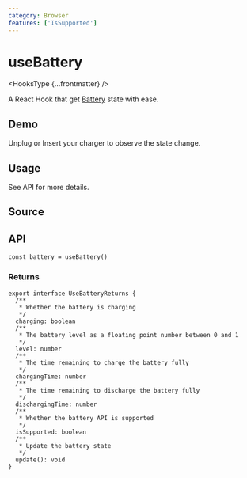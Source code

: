 ```yaml
---
category: Browser
features: ['IsSupported']
---
```


# useBattery


<HooksType {...frontmatter} />

A React Hook that get [Battery](https://developer.mozilla.org/zh-CN/docs/Web/API/Battery_Status_API) state with ease.

## Demo

Unplug or Insert your charger to observe the state change.


<App />

## Usage

See API for more details.

## Source


<Source />

## API

```tsx
const battery = useBattery()
```

### Returns

```tsx
export interface UseBatteryReturns {
  /**
   * Whether the battery is charging
   */
  charging: boolean
  /**
   * The battery level as a floating point number between 0 and 1
   */
  level: number
  /**
   * The time remaining to charge the battery fully
   */
  chargingTime: number
  /**
   * The time remaining to discharge the battery fully
   */
  dischargingTime: number
  /**
   * Whether the battery API is supported
   */
  isSupported: boolean
  /**
   * Update the battery state
   */
  update(): void
}
```
